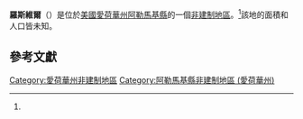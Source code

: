 {{noteTA
|G1=USState
|G2=地名
|G3=Unit
}}
{{Infobox settlement
|official_name            = 羅斯維爾
|native_name              = Rossville
|settlement_type          = [[非建制地區|非建制地區]]
|image_skyline            = 
|imagesize                = 
|pushpin_map              = USA Iowa
|pushpin_label            = 羅斯維爾
|pushpin_label_position   = top
|pushpin_map_caption      = 羅斯維爾在愛荷華州的位置
|subdivision_type         = [[世界政區索引|國家]]
|subdivision_type1        = [[美国州份|州份]]
|subdivision_type2        = [[愛荷華州行政区划|縣]]
|subdivision_name         = [[美国|美国]]
|subdivision_name1        = [[愛荷華州|愛荷華州]]
|subdivision_name2        = [[阿勒馬基縣_(愛荷華州)|阿勒馬基縣]]
|elevation_ft             = 1175
|area_total_km2           = 
|area_total_sq_mi         = 
|area_land_km2            = 
|area_land_sq_mi          = 
|area_water_km2           = 
|area_water_sq_mi         = 
|population_as_of         = 
|population_footnotes     = 
|population_total         = 
|population_metro         = 
|population_density_km2   = 
|population_density_sq_mi = 
|timezone                 = [[北美中部時區|北美中部時區]]
|utc_offset               = -6
|coordinates              = {{coord|43|11|22|N|91|22|32|W|region:US-IA|display=inline,title}}
| coor_pinpoint           = 
| coordinates_footnotes   = 
|timezone_DST             = CDT
|utc_offset_DST           = -5
|area_code                = {{link-en|电话区号563|Area code 563|563}}
|blank_name = [[地名信息系统|GNIS ID]]
|blank_info = 460817<ref name="gnis">{{cite gnis|460817|name=Rossville}}</ref>
}}
'''羅斯維爾'''（{{lang-en|Rossville}}）是位於[[美國|美國]][[愛荷華州|愛荷華州]][[阿勒馬基縣_(愛荷華州)|阿勒馬基縣]]的一個[[非建制地區|非建制地區]]。<ref name="gnis"/>該地的面積和人口皆未知。

== 參考文獻 ==
{{reflist}}

{{阿勒馬基縣 (愛荷華州)}}
[[Category:愛荷華州非建制地區|Category:愛荷華州非建制地區]]
[[Category:阿勒馬基縣非建制地區_(愛荷華州)|Category:阿勒馬基縣非建制地區 (愛荷華州)]]

{{Iowa-geo-stub}}